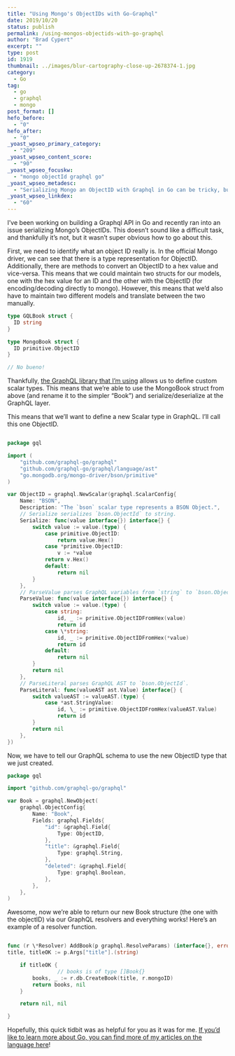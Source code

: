 ```yaml
---
title: "Using Mongo's ObjectIDs with Go-Graphql"
date: 2019/10/20
status: publish
permalink: /using-mongos-objectids-with-go-graphql
author: "Brad Cypert"
excerpt: ""
type: post
id: 1919
thumbnail: ../images/blur-cartography-close-up-2678374-1.jpg
category:
  - Go
tag:
  - go
  - graphql
  - mongo
post_format: []
hefo_before:
  - "0"
hefo_after:
  - "0"
_yoast_wpseo_primary_category:
  - "209"
_yoast_wpseo_content_score:
  - "90"
_yoast_wpseo_focuskw:
  - "mongo objectId graphql go"
_yoast_wpseo_metadesc:
  - "Serializing Mongo an ObjectID with Graphql in Go can be tricky, but with a custom scalar type, it's relatively painless."
_yoast_wpseo_linkdex:
  - "60"
---
```


I’ve been working on building a Graphql API in Go and recently ran into an issue serializing Mongo’s ObjectIDs. This doesn’t sound like a difficult task, and thankfully it’s not, but it wasn’t super obvious how to go about this.

First, we need to identify what an object ID really is. In the official Mongo driver, we can see that there is a type representation for ObjectID. Additionally, there are methods to convert an ObjectID to a hex value and vice-versa. This means that we could maintain two structs for our models, one with the hex value for an ID and the other with the ObjectID (for encoding/decoding directly to mongo). However, this means that we’d also have to maintain two different models and translate between the two manually.

```go
type GQLBook struct {
  ID string
}

type MongoBook struct {
  ID primitive.ObjectID
}

// No bueno!
```

Thankfully, [the GraphQL library that I’m using](https://github.com/graphql-go/graphql) allows us to define custom scalar types. This means that we’re able to use the MongoBook struct from above (and rename it to the simpler “Book”) and serialize/deserialize at the GraphQL layer.

This means that we’ll want to define a new Scalar type in GraphQL. I’ll call this one ObjectID.

```go

package gql

import (
	"github.com/graphql-go/graphql"
	"github.com/graphql-go/graphql/language/ast"
	"go.mongodb.org/mongo-driver/bson/primitive"
)

var ObjectID = graphql.NewScalar(graphql.ScalarConfig{
	Name: "BSON",
	Description: "The `bson` scalar type represents a BSON Object.",
	// Serialize serializes `bson.ObjectId` to string.
	Serialize: func(value interface{}) interface{} {
		switch value := value.(type) {
			case primitive.ObjectID:
				return value.Hex()
			case *primitive.ObjectID:
				v := *value
			return v.Hex()
			default:
				return nil
		}
	},
	// ParseValue parses GraphQL variables from `string` to `bson.ObjectId`.
	ParseValue: func(value interface{}) interface{} {
		switch value := value.(type) {
			case string:
				id, _ := primitive.ObjectIDFromHex(value)
				return id
			case \*string:
				id, _ := primitive.ObjectIDFromHex(*value)
				return id
			default:
				return nil
		}
		return nil
	},
	// ParseLiteral parses GraphQL AST to `bson.ObjectId`.
	ParseLiteral: func(valueAST ast.Value) interface{} {
		switch valueAST := valueAST.(type) {
			case *ast.StringValue:
				id, \_ := primitive.ObjectIDFromHex(valueAST.Value)
				return id
		}
		return nil
	},
})

```

Now, we have to tell our GraphQL schema to use the new ObjectID type that we just created.

```go
package gql

import "github.com/graphql-go/graphql"

var Book = graphql.NewObject(
	graphql.ObjectConfig{
		Name: "Book",
		Fields: graphql.Fields{
			"id": &graphql.Field{
				Type: ObjectID,
			},
			"title": &graphql.Field{
				Type: graphql.String,
			},
			"deleted": &graphql.Field{
				Type: graphql.Boolean,
			},
		},
	},
)
```

Awesome, now we’re able to return our new Book structure (the one with the objectID) via our GraphQL resolvers and everything works! Here’s an example of a resolver function.

```go

func (r \*Resolver) AddBook(p graphql.ResolveParams) (interface{}, error) {
title, titleOK := p.Args["title"].(string)

    if titleOK {
                // books is of type []Book{}
    	books, _ := r.db.CreateBook(title, r.mongoID)
    	return books, nil
    }

    return nil, nil

}

```

Hopefully, this quick tidbit was as helpful for you as it was for me. [If you’d like to learn more about Go, you can find more of my articles on the language here](/tags/go/)!
